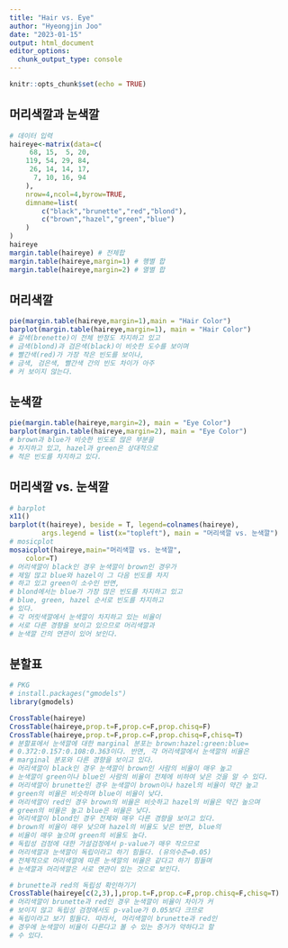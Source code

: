 ---
title: "Hair vs. Eye"
author: "Hyeongjin Joo"
date: "2023-01-15"
output: html_document
editor_options: 
  chunk_output_type: console
---

```{r setup, include=FALSE}
knitr::opts_chunk$set(echo = TRUE)
```

## 머리색깔과 눈색깔
```{r}
# 데이터 입력
haireye<-matrix(data=c(
	 68, 15,  5, 20,
	119, 54, 29, 84,
	 26, 14, 14, 17,
	  7, 10, 16, 94
	),
	nrow=4,ncol=4,byrow=TRUE,
	dimname=list(
		c("black","brunette","red","blond"),
		c("brown","hazel","green","blue")
	)
) 
haireye
margin.table(haireye) # 전체합
margin.table(haireye,margin=1) # 행별 합
margin.table(haireye,margin=2) # 열별 합
```

## 머리색깔
```{r}
pie(margin.table(haireye,margin=1),main = "Hair Color")
barplot(margin.table(haireye,margin=1), main = "Hair Color")
# 갈색(brenette)이 전체 반정도 차지하고 있고
# 금색(blond)과 검은색(black)이 비슷한 도수를 보이며
# 빨간색(red)가 가장 작은 빈도를 보이나,
# 금색, 검은색, 빨간색 간의 빈도 차이가 아주
# 커 보이지 않는다.
```

## 눈색깔
```{r}
pie(margin.table(haireye,margin=2), main = "Eye Color")
barplot(margin.table(haireye,margin=2), main = "Eye Color")
# brown과 blue가 비슷한 빈도로 많은 부분을 
# 차지하고 있고, hazel과 green은 상대적으로
# 적은 빈도를 차지하고 있다.
```

## 머리색깔 vs. 눈색깔
```{r}
# barplot
x11()
barplot(t(haireye), beside = T, legend=colnames(haireye),
        args.legend = list(x="topleft"), main = "머리색깔 vs. 눈색깔")
# mosicplot
mosaicplot(haireye,main="머리색깔 vs. 눈색깔",
	color=T)
# 머리색깔이 black인 경우 눈색깔이 brown인 경우가
# 제일 많고 blue와 hazel이 그 다음 빈도를 차지
# 하고 있고 green이 소수인 반면,
# blond에서는 blue가 가장 많은 빈도를 차지하고 있고
# blue, green, hazel 순서로 빈도를 차지하고
# 있다.
# 각 머릿색깔에서 눈색깔이 차지하고 있는 비율이 
# 서로 다른 경향을 보이고 있으므로 머리색깔과 
# 눈색깔 간의 연관이 있어 보인다.
```

## 분할표 
```{r}
# PKG
# install.packages("gmodels")
library(gmodels)

CrossTable(haireye)
CrossTable(haireye,prop.t=F,prop.c=F,prop.chisq=F)
CrossTable(haireye,prop.t=F,prop.c=F,prop.chisq=F,chisq=T)
# 분할표에서 눈색깔에 대한 marginal 분포는 brown:hazel:green:blue=
# 0.372:0.157:0.108:0.363이다. 반면, 각 머리색깔에서 눈색깔의 비율은 
# marginal 분포와 다른 경향을 보이고 있다.
# 머리색깔이 black인 경우 눈색깔이 brown인 사람의 비율이 매우 높고 
# 눈색깔이 green이나 blue인 사람의 비율이 전체에 비하여 낮은 것을 알 수 있다.
# 머리색깔이 brunette인 경우 눈색깔이 brown이나 hazel의 비율이 약간 높고
# green의 비율은 비슷하며 blue이 비율이 낮다.
# 머리색깔이 red인 경우 brown의 비율은 비슷하고 hazel의 비율은 약간 높으며
# green의 비율은 높고 blue은 비율은 낮다.
# 머리색깔이 blond인 경우 전체와 매우 다른 경향을 보이고 있다.
# brown의 비율이 매우 낮으며 hazel의 비율도 낮은 반면, blue의
# 비율이 매우 높으며 green의 비율도 높다.
# 독립성 검정에 대한 가설검정에서 p-value가 매우 작으므로 
# 머리색깔과 눈색깔이 독립이라고 하기 힘들다. (유의수준=0.05)
# 전체적으로 머리색깔에 따른 눈색깔의 비율은 같다고 하기 힘들며
# 눈색깔과 머리색깔은 서로 연관이 있는 것으로 보인다.
```

```{r}
# brunette과 red의 독립성 확인하기기
CrossTable(haireye[c(2,3),],prop.t=F,prop.c=F,prop.chisq=F,chisq=T)
# 머리색깔이 brunette과 red인 경우 눈색깔이 비율이 차이가 커
# 보이지 않고 독립성 검정에서도 p-value가 0.05보다 크므로 
# 독립이라고 보기 힘들다. 따라서, 머리색깔이 brunette과 red인 
# 경우에 눈색깔이 비율이 다른다고 볼 수 있는 증거가 약하다고 할 
# 수 있다.
```








